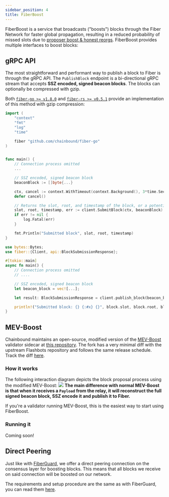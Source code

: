 ```yaml
---
sidebar_position: 4
title: FiberBoost
---
```



FiberBoost is a service that broadcasts ("boosts") blocks through the Fiber Network for faster global propagation, resulting in a reduced probability of missed slots due to [proposer boost & honest reorgs](https://www.paradigm.xyz/2023/04/mev-boost-ethereum-consensus#proposer-boost--honest-reorgs). FiberBoost provides multiple interfaces to boost blocks:

## gRPC API
The most straightforward and performant way to publish a block to Fiber is through the gRPC API. The `PublishBlock` endpoint is a bi-directional gRPC stream that accepts **SSZ encoded, signed beacon blocks**. The blocks can optionally be compressed with gzip.

Both [`fiber-go >= v1.8.0`](https://github.com/chainbound/fiber-go/releases/tag/v1.8.0) and [`fiber-rs >= v0.5.1`](https://github.com/chainbound/fiber-rs/releases/tag/v0.5.1) provide an implementation of this method with gzip compression:

<Tabs>
<TabItem value="go" label="Golang">

```go
import (
	"context"
	"fmt"
	"log"
	"time"

    fiber "github.com/chainbound/fiber-go"
)


func main() {
    // Connection process omitted
    ...

    // SSZ encoded, signed beacon block
    beaconBlock := []byte{...}

    ctx, cancel := context.WithTimeout(context.Background(), 3*time.Second)
	defer cancel()

	// Returns the slot, root, and timestamp of the block, or a potential error
    slot, root, timestamp, err := client.SubmitBlock(ctx, beaconBlock)
    if err != nil {
    	log.Fatal(err)
    }

    fmt.Println("Submitted block", slot, root, timestamp)
}
```

</TabItem>

<TabItem value="rs" label="Rust">

```rust
use bytes::Bytes;
use fiber::{Client, api::BlockSubmissionResponse};

#[tokio::main]
async fn main() {
    // Connection process omitted
    // ....

    // SSZ encoded, signed beacon block
    let beacon_block = vec![...];

    let result: BlockSubmissionResponse = client.publish_block(beacon_block).await.unwrap();

    println!("Submitted block: {} {:#x} {}", block.slot, block.root, block.timestamp);
}
```

</TabItem>
</Tabs>

## MEV-Boost
Chainbound maintains an open-source, modified version of the [MEV-Boost](https://boost.flashbots.net) validator sidecar at [this repository](https://github.com/chainbound/mev-boost). The fork has a very minimal diff with the upstream Flashbots repository and follows the same release schedule. Track the diff [here](https://github.com/chainbound/mev-boost/pull/1).

### How it works
The following interaction diagram depicts the block proposal process using the modified MEV-Boost:
![](/img/fiber-boost.png)
**The main difference with normal MEV-Boost is that when it receives a `Payload` from the relay, it will reconstruct the full signed beacon block, SSZ encode it and publish it to Fiber.**

If you're a validator running MEV-Boost, this is the easiest way to start using FiberBoost.

### Running it
Coming soon!

## Direct Peering
Just like with [FiberGuard](/docs/usage/fiber-guard), we offer a direct peering connection on the consensus layer for boosting blocks. This means that all blocks we receive on said connection will be boosted on our network.

The requirements and setup procedure are the same as with FiberGuard, you can read them [here](/docs/usage/fiber-guard#requirements).
